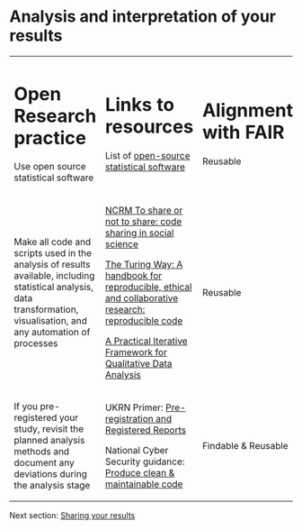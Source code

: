 # Analysis and interpretation of your results {#sec-analysing}

+--------------------------------------------------------------------------------------------------------------------------------------------------------------------------+----------------------------------------------------------------------------------------------------------------------------------------------------------------------------+-----------------------+
| # Open Research practice                                                                                                                                                 | # Links to resources                                                                                                                                                       | # Alignment with FAIR |
|                                                                                                                                                                          |                                                                                                                                                                            |                       |
| Use open source statistical software                                                                                                                                     | List of [open-source statistical software](https://en.wikipedia.org/wiki/List_of_statistical_software#Open-source)                                                         | Reusable              |
+--------------------------------------------------------------------------------------------------------------------------------------------------------------------------+----------------------------------------------------------------------------------------------------------------------------------------------------------------------------+-----------------------+
| Make all code and scripts used in the analysis of results available, including statistical analysis, data transformation, visualisation, and any automation of processes | [NCRM To share or not to share: code sharing in social science](https://www.ncrm.ac.uk/news/show.php?article=5705)                                                         | Reusable              |
|                                                                                                                                                                          |                                                                                                                                                                            |                       |
|                                                                                                                                                                          | [The Turing Way: A handbook for reproducible, ethical and collaborative research: reproducible code](https://book.the-turing-way.org/reproducible-research/code-reuse)     |                       |
|                                                                                                                                                                          |                                                                                                                                                                            |                       |
|                                                                                                                                                                          | [A Practical Iterative Framework for Qualitative Data Analysis](https://doi.org/10.1177/160940690900800)                                                                   |                       |
+--------------------------------------------------------------------------------------------------------------------------------------------------------------------------+----------------------------------------------------------------------------------------------------------------------------------------------------------------------------+-----------------------+
| If you pre-registered your study, revisit the planned analysis methods and document any deviations during the analysis stage                                             | UKRN Primer: [Pre-registration and Registered Reports](https://osf.io/8v2n7)                                                                                               | Findable & Reusable   |
|                                                                                                                                                                          |                                                                                                                                                                            |                       |
|                                                                                                                                                                          | National Cyber Security guidance: [Produce clean & maintainable code](https://www.ncsc.gov.uk/collection/developers-collection/principles/produce-clean-maintainable-code) |                       |
+--------------------------------------------------------------------------------------------------------------------------------------------------------------------------+----------------------------------------------------------------------------------------------------------------------------------------------------------------------------+-----------------------+

Next section: [Sharing your results](Sharing.qmd#sec-sharing)

